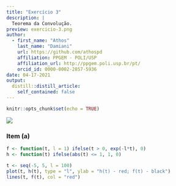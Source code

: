 ```yaml
---
title: "Exercício 3"
description: |
  Teorema da Convolução.
preview: exercicio-3.png
author:
  - first_name: "Athos"
    last_name: "Damiani"
    url: https://github.com/athospd
    affiliation: PPGEM - POLI/USP
    affiliation_url: http://ppgem.poli.usp.br/pt/
    orcid_id: 0000-0002-2857-5936
date: 04-17-2021
output:
  distill::distill_article:
    self_contained: false
---
```



```r
knitr::opts_chunk$set(echo = TRUE)
```

![](exercicio-3.png)

### Item (a)

```r
f <- function(t, l = 1) ifelse(t > 0, exp(-l*t), 0)
h <- function(t) ifelse(abs(t) <= 1, 1, 0)

t <- seq(-5, 5, l = 100)
plot(t, h(t), type = "l", ylab = "h(t) - red; f(t) - black")
lines(t, f(t), col = "red")
```


